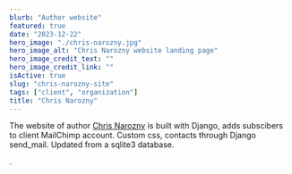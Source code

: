 ```yaml
---
blurb: "Author website"
featured: true
date: "2023-12-22"
hero_image: "./chris-narozny.jpg"
hero_image_alt: "Chris Narozny website landing page"
hero_image_credit_text: ""
hero_image_credit_link: ""
isActive: true
slug: "chris-narozny-site"
tags: ["client", "organization"]
title: "Chris Narozny"
---
```


The website of author [Chris Narozny](https://chrisnarozny.com/) is built with Django, adds subscibers to client MailChimp account. Custom css, contacts through Django send_mail. Updated from a sqlite3 database.

.

